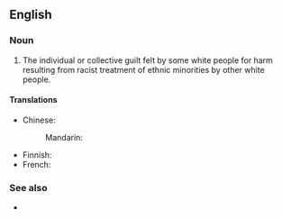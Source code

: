 ==English==
{{wikipedia}}

===Noun===
{{en-noun|-}}

# The individual or collective guilt felt by some white people for harm resulting from racist treatment of ethnic minorities by other white people.

====Translations====
{{trans-top|guilt}}
* Chinese:
*: Mandarin: {{t-needed|cmn}}
{{trans-mid}}
* Finnish: {{t|fi|[[valkoinen]] [[syyllisyys]]}}
* French: {{t-needed|fr}}
{{trans-bottom}}

===See also===
* {{l|en|liberal guilt}}